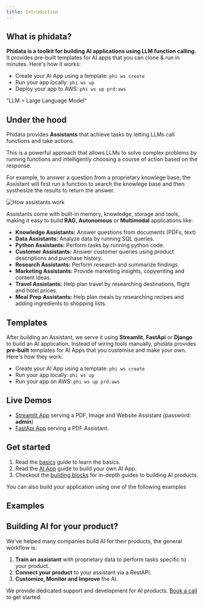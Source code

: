 ```yaml
---
title: Introduction
---
```


## What is phidata?

**Phidata is a toolkit for building AI applications using LLM function calling.** It provides pre-built templates for AI apps that you can clone & run in minutes. Here's how it works:

- Create your AI App using a template: `phi ws create`
- Run your app locally: `phi ws up`
- Deploy your app to AWS: `phi ws up prd:aws`

<p className="hidden">"LLM = Large Language Model"</p>

## Under the hood

Phidata provides **Assistants** that achieve tasks by letting LLMs call functions and take actions.

This is a powerful approach that allows LLMs to solve complex problems by running functions and intelligently choosing a course of action based on the response.

For example, to answer a question from a proprietary knowlege base, the Assistant will first run a function to search the knowlege base and then systhesize the results to return the answer.

![How assistants work](/images/how-assistants-work.png)

Assistants come with built-in memory, knowledge, storage and tools, making it easy to build **RAG**, **Autonomous** or **Multimodal** applications like:

- **Knowledge Assistants:** Answer questions from documents (PDFs, text)
- **Data Assistants:** Analyze data by running SQL queries.
- **Python Assistants:** Perform tasks by running python code.
- **Customer Assistants:** Answer customer queries using product descriptions and purchase history.
- **Research Assistants:** Perform research and summarize findings.
- **Marketing Assistants:** Provide marketing insights, copywriting and content ideas.
- **Travel Assistants:** Help plan travel by researching destinations, flight and hotel prices.
- **Meal Prep Assistants:** Help plan meals by researching recipes and adding ingredients to shopping lists.

## Templates

After building an Assistant, we serve it using **Streamlit**, **FastApi** or **Django** to build an AI application. Instead of wiring tools manually, phidata provides **pre-built** templates for AI Apps that you customise and make your own. Here's how they work:

- Create your AI App using a template: `phi ws create`
- Run your app locally: `phi ws up`
- Run your app on AWS: `phi ws up prd:aws`

## Live Demos

- [Streamlit App](https://demo.aidev.run/) serving a PDF, Image and Website Assistant (password: **admin**)
- [FastApi App](https://api.aidev.run/docs) serving a PDF Assistant.

## Get started

1. Read the [basics](/basics) guide to learn the basics.
2. Read the [AI App](/ai-app/run-local) guide to build your own AI App.
3. Checkout the [building blocks](/blocks/overview) for in-depth guides to building AI products.

You can also build your application using one of the following examples

## Examples

<Snippet file="examples.mdx" />

## Building AI for your product?

We've helped many companies build AI for their products, the general workflow is:

1. **Train an assistant** with proprietary data to perform tasks specific to your product.
2. **Connect your product** to your assistant via a RestAPI.
3. **Customize, Monitor and Improve** the AI.

We provide dedicated support and development for AI products. [Book a call](https://cal.com/phidata/intro) to get started.

